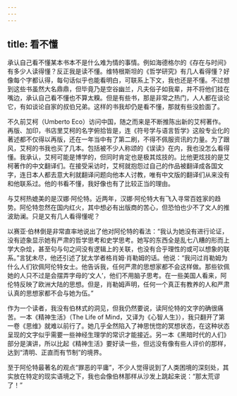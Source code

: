 ```yaml
---
---
---
```

title: 看不懂
---






承认自己看不懂某本书本不是什么难为情的事情。例如海德格尔的《存在与时间》有多少人读得懂？反正我是读不懂。维特根斯坦的《哲学研究》有几人看得懂？好像每个字都认得，每句话似乎也能看明白，可联系上下文，我也还是不懂。不过想到这些书虽然大名鼎鼎，但毕竟乃是空谷幽兰，凡夫俗子如我辈，并不将他们挂在嘴边，承认自己看不懂也不算太糗。但是有些书，那是非常之热门，人人都在谈论它，有如谈论自家的叔伯兄弟。这样的书我却仍是看不懂，那就有些没脸面了。

不久前艾柯（Umberto Eco）访问中国，随之而来是不断推陈出新的艾柯著作。再版、加印，书店里艾柯的名字俯拾皆是，连《符号学与语言哲学》这般专业化的著述都不仅得以再版，还在一年当中有了第二刷，不得不佩服资讯的力量。为了跟风，艾柯的书我也买了几本。包括被不少人称颂的《误读》在内，我也没怎么看得懂。我承认，艾柯可能是博学的，但同时肯定也是极其炫技的。比他更炫技的是艾柯著作的中文翻译们。在接受采访时，艾柯就抱怨过自己的作品被翻译成各国文字，连日本人都去意大利就翻译问题向他本人讨教，唯有中文版的翻译们从来没有和他联系过。他的书看不懂，我好像也有了比较正当的理由。

与艾柯热媲美的是汉娜·阿伦特。近两年，汉娜·阿伦特大有飞入寻常百姓家的趋势。阿伦特忽然在国内红火，其中想必有出版商的苦心，但恐怕也少不了文人的推波助澜。只是又有几人看得懂呢？

以赛亚·伯林倒是非常直率地说出了他对阿伦特的看法：“我认为她没有进行论证，没有迹象显示她有严肃的哲学思考和史学思考。她写的东西全是乱七八糟的形而上学大杂烩，甚至句与句之间没有逻辑上的关联，也没有合乎理性的或可以想象的联系。”言犹未尽，他还引述了犹太学者格肖姆·肖勒姆的话。他说：“我问过肖勒姆为什么人们钦佩阿伦特女士。他告诉我，任何严肃的思想家都不会这样做。那些钦佩她的人只不过是会摆弄字母的‘文人’，他们不用脑子思考。在一些美国人看来，阿伦特反映了欧洲大陆的思想。但是，肖勒姆声明，任何一个真正有教养的人和严肃认真的思想家都不会与她为伍。”

作为一个读者，我没有伯林式的洞见，但我仍然要说，读阿伦特的文字的确很痛苦。一本《精神生活》（The Life of Mind，又译为《心智人生》），我只翻开了第一卷《思维》就难以前行了。她几乎全然陷入了神思恍惚的冥想状态，在这种状态呈现的文字似乎需要一些神经生理学的常识才能接近。另一本《黑暗时代的人们》部分是演讲，所以比起《精神生活》要好读一些，但远没有像有些人评价的那样，达到“清明、正直而有节制”的境界。

至于阿伦特最著名的观点“罪恶的平庸”，不少人觉得说到了人类困境的深刻处，其实放在特定的现实语境之下，我也会像伯林那样从沙发上跳起来说：“那太荒谬了！”